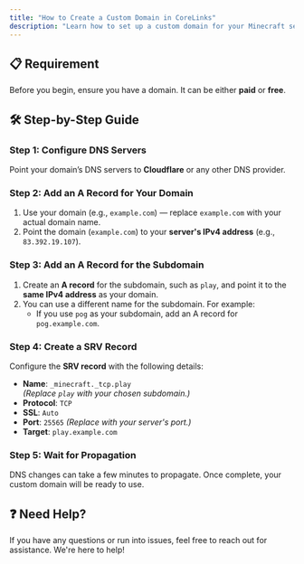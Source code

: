 ```yaml
---
title: "How to Create a Custom Domain in CoreLinks"
description: "Learn how to set up a custom domain for your Minecraft server."
---
```


## 📋 Requirement

Before you begin, ensure you have a domain. It can be either **paid** or **free**.



## 🛠️ Step-by-Step Guide

### Step 1: Configure DNS Servers
Point your domain’s DNS servers to **Cloudflare** or any other DNS provider.



### Step 2: Add an A Record for Your Domain
1. Use your domain (e.g., `example.com`) — replace `example.com` with your actual domain name.
2. Point the domain (`example.com`) to your **server's IPv4 address** (e.g., `83.392.19.107`).



### Step 3: Add an A Record for the Subdomain
1. Create an **A record** for the subdomain, such as `play`, and point it to the **same IPv4 address** as your domain.
2. You can use a different name for the subdomain. For example:
   - If you use `pog` as your subdomain, add an A record for `pog.example.com`.



### Step 4: Create a SRV Record
Configure the **SRV record** with the following details:

- **Name**: `_minecraft._tcp.play`  
  *(Replace `play` with your chosen subdomain.)*  
- **Protocol**: `TCP`
- **SSL**: `Auto`
- **Port**: `25565` *(Replace with your server's port.)*  
- **Target**: `play.example.com`



### Step 5: Wait for Propagation
DNS changes can take a few minutes to propagate. Once complete, your custom domain will be ready to use.



## ❓ Need Help?

If you have any questions or run into issues, feel free to reach out for assistance. We're here to help!

